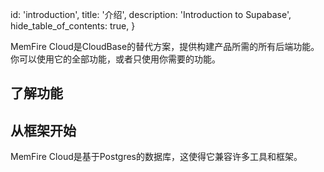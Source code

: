 
  id: 'introduction',
  title: '介绍',
  description: 'Introduction to Supabase',
  hide_table_of_contents: true,
}

MemFire Cloud是CloudBase的替代方案，提供构建产品所需的所有后端功能。 你可以使用它的全部功能，或者只使用你需要的功能。





## 了解功能

<div className="grid md:grid-cols-12 gap-4">
  <div className="col-span-4">
    <ButtonCard
      className="card"
      to={'/guides/auth'}
      title={'认证'}
      description={'具有行级安全性的用户管理.'}
      style={{ height: '100%' }}
    />
  </div>
  <div className="col-span-4">
    <ButtonCard
      className="card"
      to={'/guides/api'}
      title={'自动生成API'}
      description={'立即为数据库生成APIs.'}
      style={{ height: '100%' }}
    />
  </div>
  <div className="col-span-4">
    <ButtonCard
      className="card"
      to={'/guides/database'}
      title={'数据库'}
      description={'专用的、可扩展的Postgres数据库.'}
      style={{ height: '100%' }}
    />
  </div>
  <div className="col-span-4">
    <ButtonCard
      className="card"
      to={'/guides/realtime'}
      title={'Realtime'}
      description={'使用广播、存在和Postgres CDC构建.'}
      style={{ height: '100%' }}
    />
  </div>
  <div className="col-span-4">
    <ButtonCard
      className="card"
      to={'/guides/storage'}
      title={'文件存储'}
      description={'存储、组织和服务大型文件.'}
      style={{ height: '100%' }}
    />
  </div>
  <div className="col-span-4">
    <ButtonCard
      className="card"
      to={'/guides/static-start'}
      title={'静态托管'}
      description={'静态托管，一键将静态网站资源部署在云端'}
      style={{ height: '100%' }}
    />
  </div>
    <div className="col-span-4">
    <ButtonCard
      className="card"
      to={'/guides/functions/overview'}
      title={'云函数'}
      description={'全托管计算服务，弹性、可靠的运行任务'}
      style={{ height: '100%' }}
    />
  </div>
</div>

## 从框架开始

MemFire Cloud是基于Postgres的数据库，这使得它兼容许多工具和框架。

<Frameworks />



